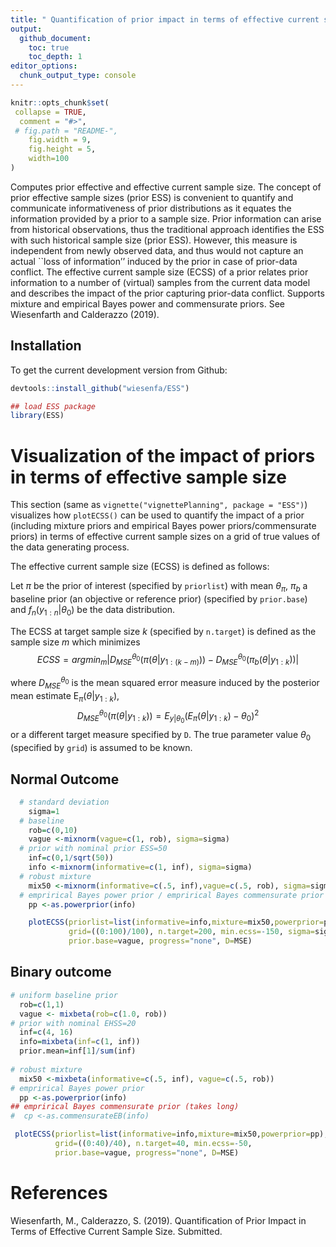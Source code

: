 ---
title: " Quantification of prior impact in terms of effective current sample size"
output: 
  github_document:
    toc: true
    toc_depth: 1
editor_options: 
  chunk_output_type: console
---

<!-- README.md is generated from README.Rmd. Please edit that file -->

```{r, echo = FALSE}
knitr::opts_chunk$set(
 collapse = TRUE,
  comment = "#>",
 # fig.path = "README-",
    fig.width = 9,
    fig.height = 5,
    width=100
)
```


Computes prior effective and effective current sample size. The concept of prior effective sample sizes (prior ESS) is convenient to quantify and communicate informativeness of prior distributions as it equates the information provided by a prior to a sample size. Prior information can arise from historical observations, thus the traditional approach identifies the ESS with such historical sample size (prior ESS). However, this measure is independent from newly observed data, and thus would not capture an actual ``loss of information'' induced by the prior in case of prior-data conflict. The effective current sample size (ECSS) of a prior relates prior information to a number of (virtual) samples from the current data model and describes the impact of the prior capturing prior-data conflict. Supports mixture and empirical Bayes power and commensurate priors. See Wiesenfarth and Calderazzo (2019).

## Installation

<!-- To get the current released version from CRAN: -->

<!-- ```{r} -->
<!-- ## install ESS from CRAN -->
<!-- install.packages("ESS") -->

<!-- ## load ESS package -->
<!-- library(ESS) -->
<!-- ``` -->

To get the current development version from Github:

```{r, eval=F}
devtools::install_github("wiesenfa/ESS")
```

```{r}
## load ESS package
library(ESS)
```

# Visualization of the impact of priors in terms of effective sample size

This section (same as `vignette("vignettePlanning", package = "ESS")`)  visualizes how `plotECSS()` can be used to quantify the impact of a prior (including mixture priors and empirical Bayes power priors/commensurate priors) in terms of effective current sample sizes on a grid of true values of the data generating process.


The effective current sample size (ECSS) is defined as follows:

Let $\pi$ be the prior of interest (specified by `priorlist`) with mean $\theta_\pi$, $\pi_b$ a baseline prior (an objective or reference prior) (specified by `prior.base`) and $f_n(y_{1:n} | \theta_0)$ be the data distribution. 

The ECSS at target sample size $k$ (specified by `n.target`) is defined as the sample size $m$ which minimizes
$$ECSS=argmin_{m} | D^{\theta_0}_{MSE}({\pi}(\theta|y_{1:(k-m)})) -  D^{\theta_0}_{MSE}(\pi_b(\theta|y_{1:k})) |$$

where $D^{\theta_0}_{MSE}$ is the mean squared error measure induced by the posterior mean estimate $\mbox{E}_\pi(\theta|y_{1:k})$,
$$D^{\theta_0}_{MSE}({\pi}(\theta|y_{1:k}))=E_{y|\theta_0 } (E_\pi(\theta|y_{1:k})-\theta_0 )^2$$
or a different target measure specified by  `D`.
The true parameter value $\theta_0$ (specified by `grid`) is assumed to be known.

## Normal Outcome

```{r, echo=T}
  # standard deviation
    sigma=1
  # baseline
    rob=c(0,10)
    vague <-mixnorm(vague=c(1, rob), sigma=sigma)
  # prior with nominal prior ESS=50
    inf=c(0,1/sqrt(50))
    info <-mixnorm(informative=c(1, inf), sigma=sigma)
  # robust mixture
    mix50 <-mixnorm(informative=c(.5, inf),vague=c(.5, rob), sigma=sigma)
  # emprirical Bayes power prior / emprirical Bayes commensurate prior
    pp <-as.powerprior(info)

    plotECSS(priorlist=list(informative=info,mixture=mix50,powerprior=pp), 
             grid=((0:100)/100), n.target=200, min.ecss=-150, sigma=sigma, 
             prior.base=vague, progress="none", D=MSE)
```

    
## Binary outcome

```{r, echo=T}
# uniform baseline prior
  rob=c(1,1)
  vague <- mixbeta(rob=c(1.0, rob))
# prior with nominal EHSS=20
  inf=c(4, 16)
  info=mixbeta(inf=c(1, inf))
  prior.mean=inf[1]/sum(inf)
 
# robust mixture
  mix50 <-mixbeta(informative=c(.5, inf), vague=c(.5, rob))
# emprirical Bayes power prior 
  pp <-as.powerprior(info)
## emprirical Bayes commensurate prior (takes long) 
#  cp <-as.commensurateEB(info)

 plotECSS(priorlist=list(informative=info,mixture=mix50,powerprior=pp), 
          grid=((0:40)/40), n.target=40, min.ecss=-50,
          prior.base=vague, progress="none", D=MSE)

```


# References

Wiesenfarth, M., Calderazzo, S. (2019). Quantification of Prior Impact in Terms of Effective Current Sample Size. Submitted.




 
